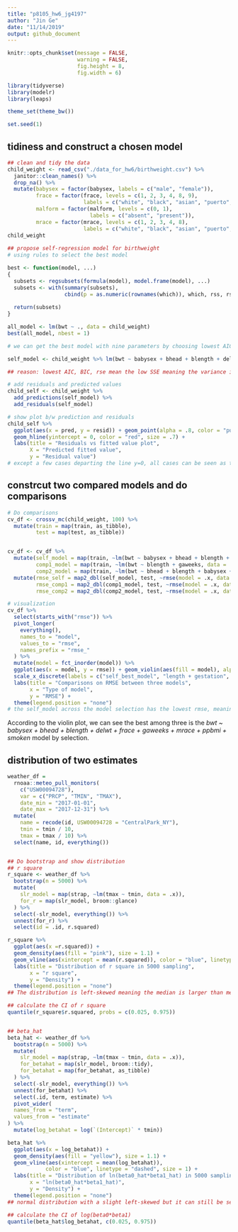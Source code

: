```yaml
---
title: "p8105_hw6_jg4197"
author: "Jin Ge"
date: "11/14/2019"
output: github_document
---
```


```r
knitr::opts_chunk$set(message = FALSE,
                      warning = FALSE,
                      fig.height = 8,
                      fig.width = 6)

library(tidyverse)
library(modelr)
library(leaps)

theme_set(theme_bw())

set.seed(1)
```

## tidiness and construct a chosen model

```r
## clean and tidy the data
child_weight <- read_csv("./data_for_hw6/birthweight.csv") %>% 
  janitor::clean_names() %>% 
  drop_na() %>% 
  mutate(babysex = factor(babysex, labels = c("male", "female")),
         frace = factor(frace, levels = c(1, 2, 3, 4, 8, 9),
                        labels = c("white", "black", "asian", "puerto", "other", "unknown")),
         malform = factor(malform, levels = c(0, 1),
                          labels = c("absent", "present")),
         mrace = factor(mrace, levels = c(1, 2, 3, 4, 8),
                        labels = c("white", "black", "asian", "puerto", "other")))
child_weight
  
## propose self-regression model for birthweight
# using rules to select the best model

best <- function(model, ...) 
{
  subsets <- regsubsets(formula(model), model.frame(model), ...)
  subsets <- with(summary(subsets),
                  cbind(p = as.numeric(rownames(which)), which, rss, rsq, adjr2, cp, bic))
  
  return(subsets)
}

all_model <- lm(bwt ~ ., data = child_weight)
best(all_model, nbest = 1)

# we can get the best model with nine parameters by choosing lowest AIC, BIC, rse, highest adjr2

self_model <- child_weight %>% lm(bwt ~ babysex + bhead + blength + delwt + frace + gaweeks + mrace + ppbmi + smoken, data = .)

## reason: lowest AIC, BIC, rse mean the low SSE meaning the variance is low. Highest adjr2 means good proportion of variance of y can be explained by x

# add residuals and predicted values
child_self <- child_weight %>% 
  add_predictions(self_model) %>% 
  add_residuals(self_model)

# show plot b/w prediction and residuals
child_self %>% 
  ggplot(aes(x = pred, y = resid)) + geom_point(alpha = .8, color = "purple") +
  geom_hline(yintercept = 0, color = "red", size = .7) + 
  labs(title = "Residuals vs fitted value plot",
       X = "Predicted fitted value", 
       y = "Residual value")
# except a few cases departing the line y=0, all cases can be seen as the symmetric to y=0. The variance keeps in balance. However, when the fitted value becomes smaller, the residual tend to be increasing.
```


## constrcut two compared models and do comparisons

```r

# Do comparisons
cv_df <- crossv_mc(child_weight, 100) %>% 
  mutate(train = map(train, as_tibble),
         test = map(test, as_tibble))


cv_df <- cv_df %>% 
  mutate(self_model = map(train, ~lm(bwt ~ babysex + bhead + blength + delwt + frace + gaweeks + mrace + ppbmi + smoken, data = .x)), 
         comp1_model = map(train, ~lm(bwt ~ blength + gaweeks, data = .x)),
         comp2_model = map(train, ~lm(bwt ~ bhead + blength + babysex + bhead * blength + bhead * babysex + blength * babysex + bhead * blength * babysex, data = .x)))%>% 
  mutate(rmse_self = map2_dbl(self_model, test, ~rmse(model = .x, data = .y)),
         rmse_comp1 = map2_dbl(comp1_model, test, ~rmse(model = .x, data = .y)),
         rmse_comp2 = map2_dbl(comp2_model, test, ~rmse(model = .x, data = .y)))

# visualization
cv_df %>% 
  select(starts_with("rmse")) %>% 
  pivot_longer(
    everything(),
    names_to = "model", 
    values_to = "rmse",
    names_prefix = "rmse_"
  ) %>% 
  mutate(model = fct_inorder(model)) %>% 
  ggplot(aes(x = model, y = rmse)) + geom_violin(aes(fill = model), alpha = .7) +
  scale_x_discrete(labels = c("self_best_model", "length + gestation", "head + length + sex")) +
  labs(title = "Comparisons on RMSE between three models",
       x = "Type of model",
       y = "RMSE") +
  theme(legend.position = "none")
# the self_model across the model selection has the lowest rmse, meaning the model has the greatest predictive ability since the test data gives a good result.


```

According to the violin plot, we can see the best among three is the _bwt ~ babysex + bhead + blength + delwt + frace + gaweeks + mrace + ppbmi + smoken_ model by selection.


## distribution of two estimates

```r
weather_df = 
  rnoaa::meteo_pull_monitors(
    c("USW00094728"),
    var = c("PRCP", "TMIN", "TMAX"), 
    date_min = "2017-01-01",
    date_max = "2017-12-31") %>%
  mutate(
    name = recode(id, USW00094728 = "CentralPark_NY"),
    tmin = tmin / 10,
    tmax = tmax / 10) %>%
  select(name, id, everything())


## Do bootstrap and show distribution
## r square
r_square <- weather_df %>%  
  bootstrap(n = 5000) %>% 
  mutate(
    slr_model = map(strap, ~lm(tmax ~ tmin, data = .x)),
    for_r = map(slr_model, broom::glance)
  ) %>% 
  select(-slr_model, everything()) %>% 
  unnest(for_r) %>% 
  select(id = .id, r.squared) 

r_square %>% 
  ggplot(aes(x =r.squared)) +
  geom_density(aes(fill = "pink"), size = 1.1) + 
  geom_vline(aes(xintercept = mean(r.squared)), color = "blue", linetype = "dashed", size = 1) +
  labs(title = "Distribution of r square in 5000 sampling",
       x = "r square",
       y = "Density") +
  theme(legend.position = "none")
## The distribution is left-skewed meaning the median is larger than mean

## calculate the CI of r square
quantile(r_square$r.squared, probs = c(0.025, 0.975))


## beta_hat
beta_hat <- weather_df %>%  
  bootstrap(n = 5000) %>% 
  mutate(
    slr_model = map(strap, ~lm(tmax ~ tmin, data = .x)),
    for_betahat = map(slr_model, broom::tidy),
    for_betahat = map(for_betahat, as_tibble)
  ) %>% 
  select(-slr_model, everything()) %>% 
  unnest(for_betahat) %>% 
  select(.id, term, estimate) %>% 
  pivot_wider(
  names_from = "term",
  values_from = "estimate"
) %>% 
  mutate(log_betahat = log(`(Intercept)` * tmin))

beta_hat %>% 
  ggplot(aes(x = log_betahat)) +
  geom_density(aes(fill = "yellow"), size = 1.1) +
  geom_vline(aes(xintercept = mean(log_betahat)),
            color = "blue", linetype = "dashed", size = 1) +
  labs(title = "Distribution of ln(beta0_hat*beta1_hat) in 5000 sampling",
       x = "ln(beta0_hat*beta1_hat)",
       y = "Density") +
  theme(legend.position = "none")
## normal distribution with a slight left-skewed but it can still be seen the normal distribution

## calculate the CI of log(beta0*beta1)
quantile(beta_hat$log_betahat, c(0.025, 0.975))

```



